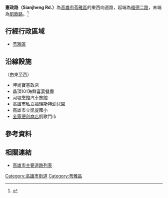 {{Infobox TwRoad2
|bgcolorh=DARKGREEN
|colorh=white
|code=
|name= 憲政路
|enname= Sianjheng Rd.
|level= 一般道路
|length=
|sec=
|lastext=
|line=
|start= [[福德二路|福德二路]]
|end= [[凱歌路|凱歌路]]
|junc= 
|img=
|cap=
|size=
|left= 
|right=
|leftlink= 
|leftdirection= W
|rightlink= 
|rightdirection= E
|SN=
|SNtype=
|SNNum=
|SN2=
|SN2type=
|SN2Num=
|SN3=
|SN3type=
|SN3Num=
}}
'''憲政路（Sianjheng Rd.）'''為[[高雄市|高雄市]][[苓雅區|苓雅區]]的東西向道路，起端為[[福德二路|福德二路]]，末端為[[凱歌路|凱歌路]]。<ref>{{Cite web |url=https://tw.appledaily.com/home/20170826/ARBPB6YHJJNGLGYY2NQ2JXHNBQ/ |title=憲政路生活圈 新大樓每坪20萬起 東側近武廟市場 西側住宅區較安靜 |access-date=2020-07-20 |archive-date=2020-07-20 |archive-url=https://web.archive.org/web/20200720130340/https://tw.appledaily.com/home/20170826/ARBPB6YHJJNGLGYY2NQ2JXHNBQ/ |dead-url=no }}</ref>

== 行經行政區域 ==
* [[苓雅區|苓雅區]]
== 沿線設施 ==
（由東至西）
* 呷尚寶憲政店
* 晶頂101海鮮喜宴餐廳
* 河堤戀館汽車旅館
* 高雄市私立褔瑞斯特幼兒園
* 高雄市立凱旋國小
* [[全家便利商店|全家便利商店]]凱歌門市
== 參考資料 ==
{{Reflist}}
== 相關連結 ==
* [[高雄市主要道路列表|高雄市主要道路列表]]

{{高雄市重要道路}}

[[Category:高雄市街道|Category:高雄市街道]]
[[Category:苓雅區|Category:苓雅區]]